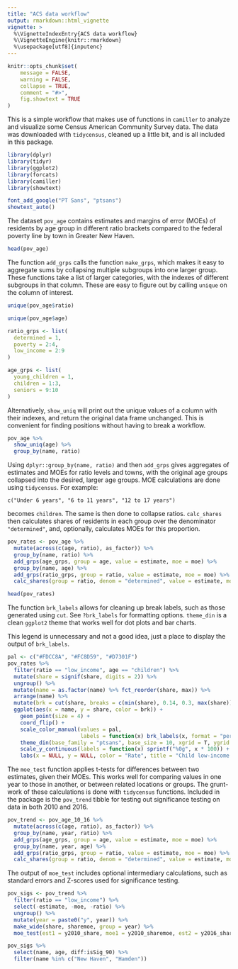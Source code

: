 ```yaml
---
title: "ACS data workflow"
output: rmarkdown::html_vignette
vignette: >
  %\VignetteIndexEntry{ACS data workflow}
  %\VignetteEngine{knitr::rmarkdown}
  %\usepackage[utf8]{inputenc}
---
```


```r
knitr::opts_chunk$set(
	message = FALSE,
	warning = FALSE,
	collapse = TRUE,
	comment = "#>",
	fig.showtext = TRUE
)
```

This is a simple workflow that makes use of functions in `camiller` to analyze and visualize some Census American Community Survey data. The data was downloaded with `tidycensus`, cleaned up a little bit, and is all included in this package.

```r
library(dplyr)
library(tidyr)
library(ggplot2)
library(forcats)
library(camiller)
library(showtext)
```

```r
font_add_google("PT Sans", "ptsans")
showtext_auto()
```

The dataset `pov_age` contains estimates and margins of error (MOEs) of residents by age group in different ratio brackets compared to the federal poverty line by town in Greater New Haven.

```r
head(pov_age)
```

The function `add_grps` calls the function `make_grps`, which makes it easy to aggregate sums by collapsing multiple subgroups into one larger group. These functions take a list of larger categories, with the indexes of different subgroups in that column. These are easy to figure out by calling `unique` on the column of interest.

```r
unique(pov_age$ratio)

unique(pov_age$age)

ratio_grps <- list(
  determined = 1,
  poverty = 2:4,
  low_income = 2:9
)

age_grps <- list(
  young_children = 1,
  children = 1:3,
  seniors = 9:10
)
```

Alternatively, `show_uniq` will print out the unique values of a column with their indexes, and return the original data frame unchanged. This is convenient for finding positions without having to break a workflow.

```r
pov_age %>%
  show_uniq(age) %>%
  group_by(name, ratio)
```


Using `dplyr::group_by(name, ratio)` and then `add_grps` gives aggregates of estimates and MOEs for ratio levels and towns, with the original age groups collapsed into the desired, larger age groups. MOE calculations are done using `tidycensus`. For example:

`c("Under 6 years", "6 to 11 years", "12 to 17 years")`

becomes `children`. The same is then done to collapse ratios. `calc_shares` then calculates shares of residents in each group over the denominator `"determined"`, and, optionally, calculates MOEs for this proportion.

```r
pov_rates <- pov_age %>%
  mutate(across(c(age, ratio), as_factor)) %>%
  group_by(name, ratio) %>%
  add_grps(age_grps, group = age, value = estimate, moe = moe) %>%
  group_by(name, age) %>%
  add_grps(ratio_grps, group = ratio, value = estimate, moe = moe) %>%
  calc_shares(group = ratio, denom = "determined", value = estimate, moe = moe)
```

```r
head(pov_rates)
```

The function `brk_labels` allows for cleaning up break labels, such as those generated using `cut`. See `?brk_labels` for formatting options. `theme_din` is a clean `ggplot2` theme that works well for dot plots and bar charts.

This legend is unnecessary and not a good idea, just a place to display the output of `brk_labels`.

```r
pal <- c("#FDCC8A", "#FC8D59", "#D7301F")
pov_rates %>%
  filter(ratio == "low_income", age == "children") %>%
  mutate(share = signif(share, digits = 2)) %>%
  ungroup() %>%
  mutate(name = as.factor(name) %>% fct_reorder(share, max)) %>%
  arrange(name) %>% 
  mutate(brk = cut(share, breaks = c(min(share), 0.14, 0.3, max(share)), include.lowest = T)) %>%
  ggplot(aes(x = name, y = share, color = brk)) +
    geom_point(size = 4) +
    coord_flip() +
    scale_color_manual(values = pal, 
                       labels = function(x) brk_labels(x, format = "percent", mult_by = 100)) +
    theme_din(base_family = "ptsans", base_size = 10, xgrid = T, ygrid = "dotted") +
    scale_y_continuous(labels = function(x) sprintf("%0g", x * 100)) +
    labs(x = NULL, y = NULL, color = "Rate", title = "Child low-income rate by town", subtitle = "Greater New Haven towns, 2016", caption = "Source: US Census Bureau 2016 ACS 5-year estimate")
```

The `moe_test` function applies t-tests for differences between two estimates, given their MOEs. This works well for comparing values in one year to those in another, or between related locations or groups. The grunt-work of these calculations is done with `tidycensus` functions. Included in the package is the `pov_trend` tibble for testing out significance testing on data in both 2010 and 2016.

```r
pov_trend <- pov_age_10_16 %>%
  mutate(across(c(age, ratio), as_factor)) %>%
  group_by(name, year, ratio) %>%
  add_grps(age_grps, group = age, value = estimate, moe = moe) %>%
  group_by(name, year, age) %>%
  add_grps(ratio_grps, group = ratio, value = estimate, moe = moe) %>%
  calc_shares(group = ratio, denom = "determined", value = estimate, moe = moe)
```

The output of `moe_test` includes optional intermediary calculations, such as standard errors and Z-scores used for significance testing.

```r
pov_sigs <- pov_trend %>%
  filter(ratio == "low_income") %>%
  select(-estimate, -moe, -ratio) %>%
  ungroup() %>%
  mutate(year = paste0("y", year)) %>%
  make_wide(share, sharemoe, group = year) %>%
  moe_test(est1 = y2010_share, moe1 = y2010_sharemoe, est2 = y2016_share, moe2 = y2016_sharemoe, alpha = 0.1)

pov_sigs %>%
  select(name, age, diff:isSig_90) %>%
  filter(name %in% c("New Haven", "Hamden"))
```
